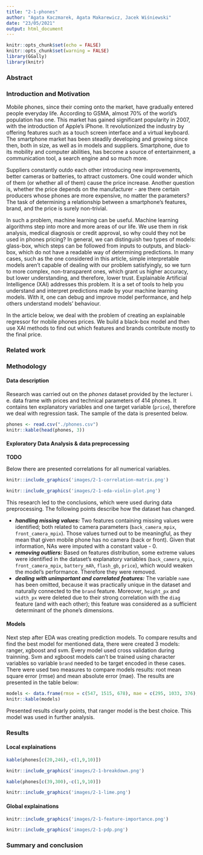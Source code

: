 ```yaml
---
title: "2-1-phones"
author: "Agata Kaczmarek, Agata Makarewicz, Jacek Wiśniewski"
date: "23/05/2021"
output: html_document
---
```


```r
knitr::opts_chunk$set(echo = FALSE)
knitr::opts_chunk$set(warning = FALSE)
library(GGally)
library(knitr)
```

### Abstract

### Introduction and Motivation

Mobile phones, since their coming onto the market, have gradually entered people everyday life. According to GSMA, almost 70% of the world's population has one. This market has gained significant popularity in 2007, with the introduction of Apple's iPhone. It revolutionized the industry by offering features such as a touch screen interface and a virtual keyboard. The smartphone market has been steadily developing and growing since then, both in size, as well as in models and suppliers. Smartphone, due to its mobility and computer abilities, has become a source of entertainment, a communication tool, a search engine and so much more.

Suppliers constantly outdo each other introducing new improvements, better cameras or batteries, to attract customers. One could wonder which of them (or whether all of them) cause the price increase. Another question is, whether the price depends on the manufacturer - are there certain producers whose phones are more expensive, no matter the parameters? The task of determining a relationship between a smartphone's features, brand, and the price is surely non-trivial.

In such a problem, machine learning can be useful. Machine learning algorithms step into more and more areas of our life. We use them in risk analysis, medical diagnosis or credit approval, so why could they not be used in phones pricing? In general, we can distinguish two types of models: glass-box, which steps can be followed from inputs to outputs, and black-box, which do not have a readable way of determining predictions. In many cases, such as the one considered in this article, simple interpretable models aren't capable of dealing with our problem satisfyingly, so we turn to more complex, non-transparent ones, which grant us higher accuracy, but lower understanding, and therefore, lower trust. Explainable Artificial Intelligence (XAI) addresses this problem. It is a set of tools to help you understand and interpret predictions made by your machine learning models. With it, one can debug and improve model performance, and help others understand models' behaviour.

In the article below, we deal with the problem of creating an explainable regressor for mobile phones prices. We build a black-box model and then use XAI methods to find out which features and brands contribute mostly to the final price. 

### Related work

### Methodology

#### Data description

Research was carried out on the *phones* dataset provided by the lecturer i. e. data frame with prices and technical parameters of 414 phones. It contains ten explanatory variables and one target variable (`price`), therefore we deal with regression task. The sample of the data is presented below.

```r
phones <- read.csv("./phones.csv")
knitr::kable(head(phones, 3))
```

#### Exploratory Data Analysis & data preprocessing

**TODO**

Below there are presented correlations for all numerical variables.

```r
knitr::include_graphics('images/2-1-correlation-matrix.png')
```

```r
knitr::include_graphics('images/2-1-eda-violin-plot.png')
```

This research led to the conclusions, which were used during data preprocessing. The following points describe how the dataset has changed.

* ***handling missing values:*** Two features containing missing values were identified; both related to camera parameters (`back_camera_mpix`, `front_camera_mpix`). Those values turned out to be meaningful, as they mean that given mobile phone has no camera (back or front). Given that information, NAs were imputed with a constant value - 0.
* ***removing outliers:*** Based on features distribution, some extreme values were identified in the dataset's explanatory variables (`back_camera_mpix`, `front_camera_mpix`, `battery_mAh`, `flash_gb`, `price`), which would weaken the model's performance. Therefore they were removed.
* ***dealing with unimportant and correlated features:*** The variable `name` has been omitted, because it was practically unique in the dataset and naturally connected to the `brand` feature. Moreover, `height_px` and `width_px` were deleted due to their strong correlation with the `diag` feature (and with each other); this feature was considered as a sufficient determinant of the phone's dimensions.

#### Models

Next step after EDA was creating prediction models. To compare results and find the best model for mentioned data, there were created 3 models: ranger, xgboost and svm. Every model used cross validation during trainning. Svm and xgboost models can't be trained using character variables so variable `brand` needed to be target encoded in these cases. There were used two measures to compare models results: root mean square error (rmse) and mean absolute error (mae). The results are presented in the table below:

```r
models <- data.frame(rmse = c(547, 1515, 678), mae = c(295, 1033, 376), row.names = c('ranger', 'xgboost', 'svm'))
knitr::kable(models)
```

Presented results clearly points, that ranger model is the best choice. This model was used in further analysis.

### Results

#### Local explainations

```r
kable(phones[c(20,246),-c(1,9,10)])
```

```r
knitr::include_graphics('images/2-1-breakdown.png')
```

```r
kable(phones[c(39,300),-c(1,9,10)])
```

```r
knitr::include_graphics('images/2-1-lime.png')
```

#### Global explainations

```r
knitr::include_graphics('images/2-1-feature-importance.png')
```


```r
knitr::include_graphics('images/2-1-pdp.png')
```
### Summary and conclusion

